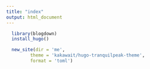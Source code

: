 ```yaml
---
title: "index"
output: html_document
---
```


```r
  library(blogdown)
  install_hugo()
```

```r
  new_site(dir = 'me', 
         theme = 'kakawait/hugo-tranquilpeak-theme',
         format = 'toml')
```

